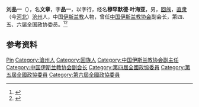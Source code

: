 '''刘品一'''（{{bd|1895年||1990年|}}），名'''文章'''，字'''品一'''，以字行，经名'''穆罕默德·叶海亚'''，男，[[回族|回族]]，[[直隶|直隶]]（今[[河北|河北]]）[[沧州|沧州]]人，中国[[伊斯兰教|伊斯兰教]]人物，曾任[[中国伊斯兰教协会|中国伊斯兰教协会]]副会长，第四、五、六届全国政协委员。<ref>{{Cite book|title=历届全国政协委员人名辞典|author=|publisher=中国国际广播出版社|year=1996|isbn=9787507813746|location=北京|pages=286}}</ref><ref>{{Cite book|title=20世纪中华人物名字号辞典|author=周家珍编著|publisher=法律出版社|year=2000|isbn=9787503628320|location=北京|pages=}}</ref>

== 参考资料 ==
{{reflist}}

{{中国人物小作品}}
{{Navboxes
| title  = 刘品一在[[中国伊斯兰教协会|中国伊斯兰教协会]]的职务
| list1  =
{{中国伊斯兰教协会第三届委员会}}
{{中国伊斯兰教协会第四届委员会}}
{{中国伊斯兰教协会第五届委员会}}
}}

{{Authority control}}
{{DEFAULTSORT:Liu刘}}
[[Category:刘姓|Pin]]
[[Category:滄州人|Category:滄州人]]
[[Category:回族人|Category:回族人]]
[[Category:中国伊斯兰教协会副主任|Category:中国伊斯兰教协会副主任]]
[[Category:中国伊斯兰教协会副会长|Category:中国伊斯兰教协会副会长]]
[[Category:第四屆全國政協委員|Category:第四屆全國政協委員]]
[[Category:第五屆全國政協委員|Category:第五屆全國政協委員]]
[[Category:第六屆全國政協委員|Category:第六屆全國政協委員]]